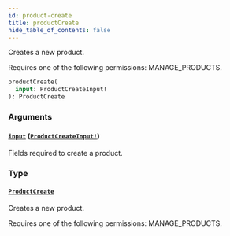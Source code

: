 ```yaml
---
id: product-create
title: productCreate
hide_table_of_contents: false
---
```


Creates a new product.

Requires one of the following permissions: MANAGE_PRODUCTS.

```graphql
productCreate(
  input: ProductCreateInput!
): ProductCreate
```

### Arguments

#### [`input`](#) ([`ProductCreateInput!`](../../../developer/api-reference/inputs/product-create-input))

Fields required to create a product.

### Type

#### [`ProductCreate`](../../../developer/api-reference/objects/product-create)

Creates a new product.

Requires one of the following permissions: MANAGE_PRODUCTS.
